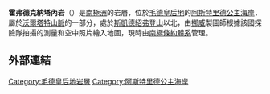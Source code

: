 {{coord|72|7|S|11|39|E|source:GNIS|display=title}}

'''霍弗德克納塔內岩'''（{{lang-en|Hovdeknattane Rocks}}）是[[南極洲|南極洲]]的岩層，位於[[毛德皇后地|毛德皇后地]]的[[阿斯特里德公主海岸|阿斯特里德公主海岸]]，屬於[[沃爾塔特山脈|沃爾塔特山脈]]的一部分，處於[[斯凱德紹弗登山|斯凱德紹弗登山]]以北，由[[挪威|挪威]]製圖師根據該國探險隊拍攝的測量和空中照片繪入地圖，現時由[[南極條約體系|南極條約體系]]管理。

==外部連結==
{{cite gnis | type = antarid | id = 7075| name = Hovdeknattane Rocks | accessdate = 2012-06-29}}

{{DEFAULTSORT:Hovdeknattane Rocks}}
[[Category:毛德皇后地岩層|Category:毛德皇后地岩層]]
[[Category:阿斯特里德公主海岸|Category:阿斯特里德公主海岸]]


{{PrincessAstridCoast-geo-stub}}